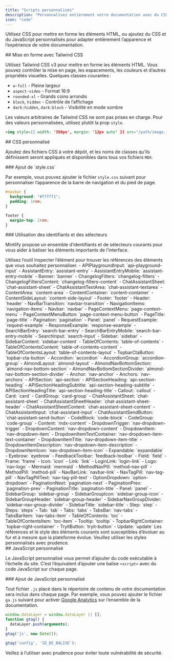 ```yaml
---
title: "Scripts personnalisés"
description: "Personnalisez entièrement votre documentation avec du CSS et du JS personnalisés"
icon: "code"
---
```


Utilisez CSS pour mettre en forme les éléments HTML, ou ajoutez du CSS et du JavaScript personnalisés pour adapter entièrement l’apparence et l’expérience de votre documentation.

<div id="styling-with-tailwind-css">
  ## Mise en forme avec Tailwind CSS
</div>

Utilisez Tailwind CSS v3 pour mettre en forme les éléments HTML. Vous pouvez contrôler la mise en page, les espacements, les couleurs et d’autres propriétés visuelles. Quelques classes courantes :

* `w-full` - Pleine largeur
* `aspect-video` - Format 16:9
* `rounded-xl` - Grands coins arrondis
* `block`, `hidden` - Contrôle de l’affichage
* `dark:hidden`, `dark:block` - Visibilité en mode sombre

Les valeurs arbitraires de Tailwind CSS ne sont pas prises en charge. Pour des valeurs personnalisées, utilisez plutôt la prop `style`.

```html
<img style={{ width: '350px', margin: '12px auto' }} src="/path/image.jpg" />
```

<div id="custom-css">
  ## CSS personnalisé
</div>

Ajoutez des fichiers CSS à votre dépôt, et les noms de classes qu’ils définissent seront appliqués et disponibles dans tous vos fichiers `MDX`.

<div id="adding-stylecss">
  ### Ajout de `style.css`
</div>

Par exemple, vous pouvez ajouter le fichier `style.css` suivant pour personnaliser l’apparence de la barre de navigation et du pied de page.

```css
#navbar {
  background: "#fffff2";
  padding: 1rem;
}

footer {
  margin-top: 2rem;
}
```

<div id="using-identifiers-and-selectors">
  ### Utilisation des identifiants et des sélecteurs
</div>

Mintlify propose un ensemble d’identifiants et de sélecteurs courants pour vous aider à baliser les éléments importants de l’interface.

<Tip>
  Utilisez l’outil Inspecter l’élément pour trouver les références des éléments que vous souhaitez personnaliser.
</Tip>

<AccordionGroup>
  <Accordion title="Identifiants">
  - APIPlaygroundInput: `api-playground-input`
  - AssistantEntry: `assistant-entry`
  - AssistantEntryMobile: `assistant-entry-mobile`
  - Banner: `banner`
  - ChangelogFilters: `changelog-filters`
  - ChangelogFiltersContent: `changelog-filters-content`
  - ChatAssistantSheet: `chat-assistant-sheet`
  - ChatAssistantTextArea: `chat-assistant-textarea`
  - ContentArea: `content-area`
  - ContentContainer: `content-container`
  - ContentSideLayout: `content-side-layout`
  - Footer: `footer`
  - Header: `header`
  - NavBarTransition: `navbar-transition`
  - NavigationItems: `navigation-items`
  - Navbar: `navbar`
  - PageContextMenu: `page-context-menu`
  - PageContextMenuButton: `page-context-menu-button`
  - PageTitle: `page-title`
  - Pagination: `pagination`
  - Panel: `panel`
  - RequestExample: `request-example`
  - ResponseExample: `response-example`
  - SearchBarEntry: `search-bar-entry`
  - SearchBarEntryMobile: `search-bar-entry-mobile`
  - SearchInput: `search-input`
  - Sidebar: `sidebar`
  - SidebarContent: `sidebar-content`
  - TableOfContents: `table-of-contents`
  - TableOfContentsContent: `table-of-contents-content`
  - TableOfContentsLayout: `table-of-contents-layout`
  - TopbarCtaButton: `topbar-cta-button`
  </Accordion>
  <Accordion title="Sélecteurs">
  - Accordion: `accordion`
  - AccordionGroup: `accordion-group`
  - AlmondLayout: `almond-layout`
  - AlmondNavBottomSection: `almond-nav-bottom-section`
  - AlmondNavBottomSectionDivider: `almond-nav-bottom-section-divider`
  - Anchor: `nav-anchor`
  - Anchors: `nav-anchors`
  - APISection: `api-section`
  - APISectionHeading: `api-section-heading`
  - APISectionHeadingSubtitle: `api-section-heading-subtitle`
  - APISectionHeadingTitle: `api-section-heading-title`
  - Callout: `callout`
  - Card: `card`
  - CardGroup: `card-group`
  - ChatAssistantSheet: `chat-assistant-sheet`
  - ChatAssistantSheetHeader: `chat-assistant-sheet-header`
  - ChatAssistantSheetContent: `chat-assistant-sheet-content`
  - ChatAssistantInput: `chat-assistant-input`
  - ChatAssistantSendButton: `chat-assistant-send-button`
  - CodeBlock: `code-block`
  - CodeGroup: `code-group`
  - Content: `mdx-content`
  - DropdownTrigger: `nav-dropdown-trigger`
  - DropdownContent: `nav-dropdown-content`
  - DropdownItem: `nav-dropdown-item`
  - DropdownItemTextContainer: `nav-dropdown-item-text-container`
  - DropdownItemTitle: `nav-dropdown-item-title`
  - DropdownItemDescription: `nav-dropdown-item-description`
  - DropdownItemIcon: `nav-dropdown-item-icon`
  - Expandable: `expandable`
  - Eyebrow: `eyebrow`
  - FeedbackToolbar: `feedback-toolbar`
  - Field: `field`
  - Frame: `frame`
  - Icon: `icon`
  - Link: `link`
  - LoginLink: `login-link`
  - Logo: `nav-logo`
  - Mermaid: `mermaid`
  - MethodNavPill: `method-nav-pill`
  - MethodPill: `method-pill`
  - NavBarLink: `navbar-link`
  - NavTagPill: `nav-tag-pill`
  - NavTagPillText: `nav-tag-pill-text`
  - OptionDropdown: `option-dropdown`
  - PaginationNext: `pagination-next`
  - PaginationPrev: `pagination-prev`
  - PaginationTitle: `pagination-title`
  - Panel: `panel`
  - SidebarGroup: `sidebar-group`
  - SidebarGroupIcon: `sidebar-group-icon`
  - SidebarGroupHeader: `sidebar-group-header`
  - SidebarNavGroupDivider: `sidebar-nav-group-divider`
  - SidebarTitle: `sidebar-title`
  - Step: `step`
  - Steps: `steps`
  - Tab: `tab`
  - Tabs: `tabs`
  - TabsBar: `nav-tabs`
  - TabsBarItem: `nav-tabs-item`
  - TableOfContents: `toc`
  - TableOfContentsItem: `toc-item`
  - Tooltip: `tooltip`
  - TopbarRightContainer: `topbar-right-container`
  - TryitButton: `tryit-button`
  - Update: `update`
  </Accordion>
</AccordionGroup>

<Warning>
  Les références et le style des éléments courants sont susceptibles d’évoluer au fur et à mesure que la plateforme évolue. Veuillez utiliser les styles personnalisés avec prudence.
</Warning>

<div id="custom-javascript">
  ## JavaScript personnalisé
</div>

Le JavaScript personnalisé vous permet d’ajouter du code exécutable à l’échelle du site. C’est l’équivalent d’ajouter une balise `<script>` avec du code JavaScript sur chaque page.

<div id="adding-custom-javascript">
  ### Ajout de JavaScript personnalisé
</div>

Tout fichier `.js` placé dans le répertoire de contenu de votre documentation sera inclus dans chaque page. Par exemple, vous pouvez ajouter le fichier `ga.js` suivant pour activer [Google Analytics](https://marketingplatform.google.com/about/analytics) sur l’ensemble de la documentation.

```js
window.dataLayer = window.dataLayer || [];
function gtag() {
  dataLayer.push(arguments);
}
gtag('js', new Date());

gtag('config', 'ID_DE_BALISE');
```

<Warning>
  Veillez à l’utiliser avec prudence pour éviter toute vulnérabilité de sécurité.
</Warning>